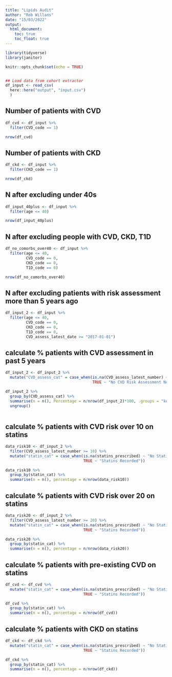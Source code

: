 ```yaml
---
title: "Lipids Audit"
author: "Rob Willans"
date: "15/03/2022"
output: 
  html_document:
    toc: true
    toc_float: true
---
```


```r
library(tidyverse)
library(janitor)

knitr::opts_chunk$set(echo = TRUE)


## Load data from cohort extractor
df_input <- read_csv(
  here::here("output", "input.csv")
  )

```

## Number of patients with CVD

```r

df_cvd <- df_input %>%
  filter(CVD_code == 1)

nrow(df_cvd)

```

## Number of patients with CKD

```r

df_ckd <- df_input %>%
  filter(CKD_code == 1)

nrow(df_ckd)

```

## N after excluding under 40s 

```r

df_input_40plus <- df_input %>%
  filter(age <= 40)

nrow(df_input_40plus)

```

## N after excluding people with CVD, CKD, T1D

```r

df_no_comorbs_over40 <- df_input %>% 
  filter(age <= 40,
         CVD_code == 0,
         CKD_code == 0, 
         T1D_code == 0)

nrow(df_no_comorbs_over40)

```
## N after excluding patients with risk assessment more than 5 years ago

```r

df_input_2 <- df_input %>% 
  filter(age <= 40,
         CVD_code == 0,
         CKD_code == 0, 
         T1D_code == 0,
         CVD_assess_latest_date >= "2017-01-01")

```

## calculate % patients with CVD assessment in past 5 years

```r

df_input_2 <- df_input_2 %>% 
  mutate("CVD_assess_cat" = case_when(is.na(CVD_assess_latest_number) ~ "CVD Risk Assessment",
                                      TRUE ~ "No CVD Risk Assessment Noted"))

df_input_2 %>% 
  group_by(CVD_assess_cat) %>% 
  summarise(n = n(), Percentage = n/nrow(df_input_2)*100, .groups = "keep") %>% 
  ungroup()
         
```

## calculate % patients with CVD risk over 10 on statins

```r

data_risk10 <- df_input_2 %>% 
  filter(CVD_assess_latest_number >= 10) %>% 
  mutate("statin_cat" = case_when(is.na(statins_prescribed) ~ "No Statin Recorded",
                                  TRUE ~ "Statins Recorded"))

data_risk10 %>% 
  group_by(statin_cat) %>% 
  summarise(n = n(), percentage = n/nrow(data_risk10))

```

## calculate % patients with CVD risk over 20 on statins

```r

data_risk20 <- df_input_2 %>% 
  filter(CVD_assess_latest_number >= 20) %>% 
  mutate("statin_cat" = case_when(is.na(statins_prescribed) ~ "No Statin Recorded",
                                  TRUE ~ "Statins Recorded"))

data_risk20 %>% 
  group_by(statin_cat) %>% 
  summarise(n = n(), percentage = n/nrow(data_risk20))

```


## calculate % patients with pre-existing CVD on statins

```r

df_cvd <- df_cvd %>% 
  mutate("statin_cat" = case_when(is.na(statins_prescribed) ~ "No Statin Recorded",
                                  TRUE ~ "Statins Recorded"))

df_cvd %>% 
  group_by(statin_cat) %>% 
  summarise(n = n(), percentage = n/nrow(df_cvd))

```

## calculate % patients with CKD on statins

```r

df_ckd <- df_ckd %>% 
  mutate("statin_cat" = case_when(is.na(statins_prescribed) ~ "No Statin Recorded",
                                  TRUE ~ "Statins Recorded"))

df_ckd %>% 
  group_by(statin_cat) %>% 
  summarise(n = n(), percentage = n/nrow(df_ckd))

```